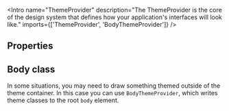 
<Meta of={Stories} />

<Intro
  name="ThemeProvider"
  description="The ThemeProvider is the core of the design system that defines how your application's interfaces will look like."
  imports={['ThemeProvider', 'BodyThemeProvider']}
/>

<Story of={Stories.Basic} />

## Properties

<Props />

## Body class

In some situations, you may need to draw something themed outside of the theme container. In this case you can use `BodyThemeProvider`, which writes theme classes to the root `body` element.

<Story of={Stories.Body} />
